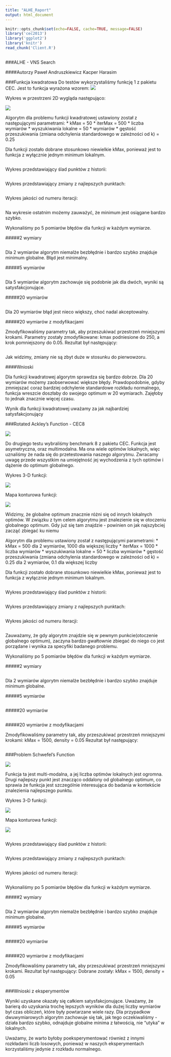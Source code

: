 ```yaml
---
title: "ALHE_Raport"
output: html_document
---
```

```r
knitr::opts_chunk$set(echo=FALSE, cache=TRUE, message=FALSE)
library('cec2013')
library('ggplot2')
library('knitr')
read_chunk('Client.R')
```

```r


```
###ALHE - VNS Search

####Autorzy
Paweł Andruszkiewicz 
Kacper Harasim


###Funkcja kwadratowa
Do testów wykorzystaliśmy funkcję 1 z pakietu CEC. 
Jest to funkcja wyrażona wzorem:
<img src="https://www.dropbox.com/s/141pu1rozx3xwmu/CEC1_F_D.png?dl=1"/>

Wykres w przestrzeni 2D wygląda następująco:

<img src="https://www.dropbox.com/s/hl2qzv641c0t1tc/CEC1_F_I.png?dl=1"/>

Algorytm dla problemu funkcji kwadratowej ustawiony został z następującymi parametrami:
* kMax = 50
* iterMax = 500 * liczba wymiarów
* wyszukiwania lokalne = 50 * wymiarów
* gęstość przeszukiwania (zmiana odchylenia standardowego w zależności od k) = 0.25

Dla funkcji zostało dobrane stosunkowo niewielkie kMax, ponieważ jest to funkcja z wyłącznie jednym minimum lokalnym.


```r
```

Wykres przedstawiający ślad punktów z historii:

``` r

```

Wykres przedstawiający zmiany z najlepszych punktach:


``` r

``` 

Wykres jakości od numeru iteracji:

``` r

```

Na wykresie ostatnim możemy zauważyć, że minimum jest osiągane bardzo szybko. 


Wykonaliśmy po 5 pomiarów błędów dla funkcji w każdym wymiarze.

#####2 wymiary
```r

```

Dla 2 wymiarów algorytm niemalże bezbłędnie i bardzo szybko znajduje minimum globalne. Błąd jest minimalny.

#####5 wymiarów

```r

```

Dla 5 wymiarów algorytm zachowuje się podobnie jak dla dwóch, wyniki są satysfakcjonujące.


#####20 wymiarów
```r

```

Dla 20 wymiarów błąd jest nieco większy, choć nadal akceptowalny.



#####20 wymiarów z modyfikacjami

Zmodyfikowaliśmy parametry tak, aby przeszukiwać przestrzeń mniejszymi krokami.
Parametry zostały zmodyfikowane: kmax podniesione do 250, a krok pomniejszony do 0.05.
Rezultat był następujący:


```r
```

Jak widzimy, zmiany nie są zbyt duże w stosunku do pierwowzoru.

####Wnioski

Dla funkcji kwadratowej algorytm sprawdza się bardzo dobrze. Dla 20 wymiarów możemy zaobserwować większe błędy. 
Prawdopodobnie, gdyby zmniejszać coraz bardziej odchylenie standardowe rozkładu normalnego, funkcja wreszcie doszłaby do swojego optimum w 20 wymiarach. Zajęłoby to jednak znacznie więcej czasu.

Wynik dla funkcji kwadratowej uważamy za jak najbardziej satysfakcjonujący




###Rotated Ackley's Function - CEC8

<img src="https://www.dropbox.com/s/eq8o9ggmae6dd9i/CEC8_F_D.png?dl=1"/>

Do drugiego testu wybraliśmy benchmark 8 z pakietu CEC.
Funkcja jest asymetryczna, oraz multimodalna. Ma ona wiele optimów lokalnych, więc uznaliśmy że nada się do przetestowania naszego algorytmu. Zwracamy uwagę przede wszystkim na umiejętność jej wychodzenia z tych optimów i dążenie do optimum globalnego.


Wykres 3-D funkcji:

<img src="https://www.dropbox.com/s/gcn579h45d9lylu/CEC8_F_I.png?dl=1"/>


Mapa konturowa funkcji:

<img src="https://www.dropbox.com/s/5h14wy0fs0ovg4u/CEC8_F_C.png?dl=0"/>

Widzimy, że globalne optimum znacznie różni się od innych lokalnych optimów. W związku z tym celem algorytmu jest znalezienie się w otoczeniu globalnego optimum. Gdy już się tam znajdzie - powinien on jak najszybciej zacząć zbiegać ku niemu

Algorytm dla problemu ustawiony został z następującymi parametrami:
* kMax = 500 dla 2 wymiarów, 1000 dla większej liczby
* iterMax = 1000 * liczba wymiarów
* wyszukiwania lokalne = 50 * liczba wymiarów
* gęstość przeszukiwania (zmiana odchylenia standardowego w zależności od k) = 0.25 dla 2 wymiarów, 0.1 dla większej liczby

Dla funkcji zostało dobrane stosunkowo niewielkie kMax, ponieważ jest to funkcja z wyłącznie jednym minimum lokalnym.
 


```r
```

Wykres przedstawiający ślad punktów z historii:

``` r

```

Wykres przedstawiający zmiany z najlepszych punktach:


``` r

``` 

Wykres jakości od numeru iteracji:

``` r

```

Zauważamy, że gdy algorytm znajdzie się w pewnym punkcie(otoczenie globalnego optimum), zaczyna bardzo gwałtownie zbiegać do niego co jest porządane i wynika za specyfiki badanego problemu.

Wykonaliśmy po 5 pomiarów błędów dla funkcji w każdym wymiarze.

#####2 wymiary
```r

```

Dla 2 wymiarów algorytm niemalże bezbłędnie i bardzo szybko znajduje minimum globalne. 

#####5 wymiarów



```r

```



#####20 wymiarów
```r

```

#####20 wymiarów z modyfikacjami

Zmodyfikowaliśmy parametry tak, aby przeszukiwać przestrzeń mniejszymi krokami: kMax = 1500, density = 0.05
Rezultat był następujący:


```r
```






###Problem Schwefel's Function 

<img src="https://www.dropbox.com/s/1xh9wevfqmhtzb2/CEC14_F_D.png?dl=1"/>

Funkcja ta jest multi-modalna, a jej liczba optimów lokalnych jest ogromna. Drugi najlepszy punkt jest znacząco oddalony od globalnego optimum, co sprawia że funkcja jest szczególnie interesująca do badania w kontekście znalezienia najlepszego punktu.


Wykres 3-D funkcji:

<img src="https://www.dropbox.com/s/yh57m2kclxjzg32/CEC14_F_I.png?dl=1"/>


Mapa konturowa funkcji:

<img src="https://www.dropbox.com/s/md9u20ciyaj4vuw/CEC14_F_C.png?dl=1"/>





```r
```

Wykres przedstawiający ślad punktów z historii:

``` r

```

Wykres przedstawiający zmiany z najlepszych punktach:


``` r

``` 

Wykres jakości od numeru iteracji:

``` r

```


Wykonaliśmy po 5 pomiarów błędów dla funkcji w każdym wymiarze.

#####2 wymiary
```r

```

Dla 2 wymiarów algorytm niemalże bezbłędnie i bardzo szybko znajduje minimum globalne. 

#####5 wymiarów

```r

```


#####20 wymiarów
```r

```

#####20 wymiarów z modyfikacjami

Zmodyfikowaliśmy parametry tak, aby przeszukiwać przestrzeń mniejszymi krokami. Rezultat był następujący:
Dobrane zostały: kMax = 1500, density = 0.05

```r
```


###Wnioski z eksperymentów

Wyniki uzyskane okazały się całkiem satysfakcjonujące. Uważamy, że barierą do uzyskania trochę lepszych wyników dla dużej liczby wymiarów był czas obliczeń, które były powtarzane wiele razy.
Dla przypadkow dwuwymiarowych algorytm zachowuje się tak, jak tego oczekiwaliśmy - działa bardzo szybko, odnajduje globalne minima z łatwością, nie "utyka" w lokalnych.

Uważamy, że warto byłoby poeksperymentować również z innymi rozkładami liczb losowych, ponieważ w naszych eksperymentach korzystaliśmy jedynie z rozkładu normalnego. 






